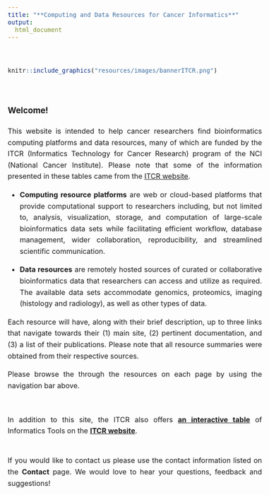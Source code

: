 ```yaml
---
title: "**Computing and Data Resources for Cancer Informatics**"
output:
  html_document
---
```


<style type="text/css">
  body{
  font-size: 12pt;
  line-height: 1.6;
  text-align: justify;
  text-justify: inter-word;
}
</style>

<br>

```r
knitr::include_graphics("resources/images/bannerITCR.png")
```

<br> 

### **Welcome!**

This website is intended to help cancer researchers find bioinformatics computing platforms and data resources, many of which are funded by the ITCR (Informatics Technology for Cancer Research) program of the NCI (National Cancer Institute). Please note that some of the information presented in these tables came from the [ITCR website](https://www.cancer.gov/about-nci/organization/cssi/resources/informatics-tools).

  - **Computing resource platforms** are web or cloud-based platforms that provide computational support to researchers including, but not limited to, analysis, visualization, storage, and computation of large-scale bioinformatics data sets while facilitating efficient workflow,  database management, wider collaboration,  reproducibility, and streamlined scientific communication.  
  
  - **Data resources** are remotely hosted sources of curated or collaborative bioinformatics data that researchers can access and utilize as required. The available data sets accommodate genomics, proteomics, imaging (histology and radiology), as well as other types of data.

Each resource will have, along with their brief description, up to three links that navigate towards their (1) main site, (2) pertinent documentation, and (3) a list of their publications. Please note that all resource summaries were obtained from their respective sources.  

Please browse the through the resources on each page by using the navigation bar above.  
<br> <br>
In addition to this site, the ITCR also offers **[an interactive table](https://www.cancer.gov/about-nci/organization/cssi/resources/informatics-tools)** of Informatics Tools on the **[ITCR website](https://itcr.cancer.gov/)**. 
<br><br>

If you would like to contact us please use the contact information listed on the **Contact** page. We would love to hear your questions, feedback and suggestions!  
